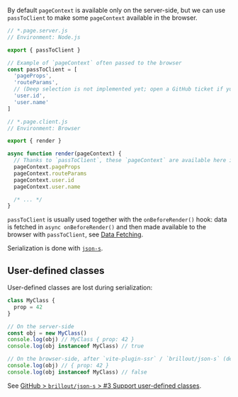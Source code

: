 By default `pageContext` is available only on the server-side, but we can use `passToClient` to make some `pageContext` available in the browser.

```js
// *.page.server.js
// Environment: Node.js

export { passToClient }

// Example of `pageContext` often passed to the browser
const passToClient = [
  'pageProps',
  'routeParams',
  // (Deep selection is not implemented yet; open a GitHub ticket if you want this.)
  'user.id',
  'user.name'
]
```

```js
// *.page.client.js
// Environment: Browser

export { render }

async function render(pageContext) {
  // Thanks to `passToClient`, these `pageContext` are available here in the browser
  pageContext.pageProps
  pageContext.routeParams
  pageContext.user.id
  pageContext.user.name

  /* ... */
}
```

`passToClient` is usually used together with the `onBeforeRender()` hook:
data is fetched in `async onBeforeRender()` and then made available to the browser with `passToClient`, see [Data Fetching](/data-fetching).

Serialization is done with [`json-s`](https://github.com/brillout/json-s).


## User-defined classes

User-defined classes are lost during serialization:

```js
class MyClass {
  prop = 42
}

// On the server-side
const obj = new MyClass()
console.log(obj) // MyClass { prop: 42 }
console.log(obj instanceof MyClass) // true

// On the browser-side, after `vite-plugin-ssr` / `brillout/json-s` (de)-serialized `obj`
console.log(obj) // { prop: 42 }
console.log(obj instanceof MyClass) // false
```

See [GitHub > `brillout/json-s` > #3 Support user-defined classes](https://github.com/brillout/json-s/issues/3).
